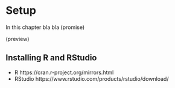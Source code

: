 # Setup

In this chapter bla bla (promise)

(preview)

## Installing R and RStudio

* R https://cran.r-project.org/mirrors.html
* RStudio https://www.rstudio.com/products/rstudio/download/

